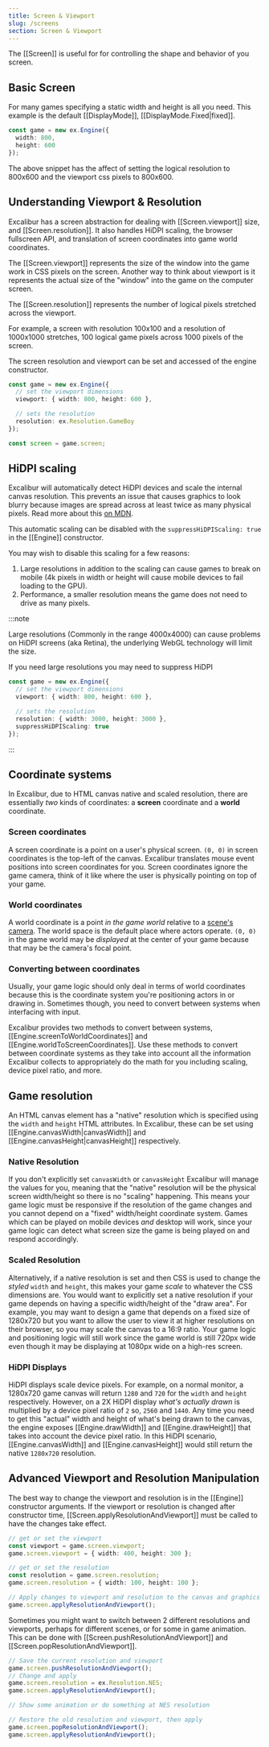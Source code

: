 ```yaml
---
title: Screen & Viewport
slug: /screens
section: Screen & Viewport
---
```


The [[Screen]] is useful for for controlling the shape and behavior of you screen.

## Basic Screen

For many games specifying a static width and height is all you need. This example is the default [[DisplayMode]], [[DisplayMode.Fixed|fixed]].

```typescript
const game = new ex.Engine({
  width: 800,
  height: 600
});
```

The above snippet has the affect of setting the logical resolution to 800x600 and the viewport css pixels to 800x600.

## Understanding Viewport & Resolution

Excalibur has a screen abstraction for dealing with [[Screen.viewport]] size, and [[Screen.resolution]]. It also handles HiDPI scaling, the browser fullscreen API, and translation of screen coordinates into game world coordinates.

The [[Screen.viewport]] represents the size of the window into the game work in CSS pixels on the screen. Another way to think about viewport is it represents the actual size of the "window" into the game on the computer screen.

The [[Screen.resolution]] represents the number of logical pixels stretched across the viewport.

For example, a screen with resolution 100x100 and a resolution of 1000x1000 stretches, 100 logical game pixels across 1000 pixels of the screen.

The screen resolution and viewport can be set and accessed of the engine constructor.

```typescript
const game = new ex.Engine({
  // set the viewport dimensions
  viewport: { width: 800, height: 600 },

  // sets the resolution
  resolution: ex.Resolution.GameBoy
});

const screen = game.screen;
```

## HiDPI scaling

Excalibur will automatically detect HiDPI devices and scale the internal canvas resolution. This prevents an issue that causes graphics to look blurry because images are spread across at least twice as many physical pixels. Read more about this [on MDN](https://developer.mozilla.org/en-US/docs/Web/API/Window/devicePixelRatio#correcting_resolution_in_a_canvas).

This automatic scaling can be disabled with the `suppressHiDPIScaling: true` in the [[Engine]] constructor.

You may wish to disable this scaling for a few reasons:

1. Large resolutions in addition to the scaling can cause games to break on mobile (4k pixels in width or height will cause mobile devices to fail loading to the GPU).
2. Performance, a smaller resolution means the game does not need to drive as many pixels.

:::note

Large resolutions (Commonly in the range 4000x4000) can cause problems on HiDPI screens (aka Retina), the underlying WebGL technology will limit the size.

If you need large resolutions you may need to suppress HiDPI

```typescript
const game = new ex.Engine({
  // set the viewport dimensions
  viewport: { width: 800, height: 600 },

  // sets the resolution
  resolution: { width: 3000, height: 3000 },
  suppressHiDPIScaling: true
});
```

:::

## Coordinate systems

In Excalibur, due to HTML canvas native and scaled resolution, there are essentially _two_ kinds of coordinates: a **screen** coordinate and a **world** coordinate.

### Screen coordinates

A screen coordinate is a point on a user's physical screen. `(0, 0)` in screen coordinates is the top-left of the canvas. Excalibur translates mouse event positions into screen coordinates for you. Screen coordinates ignore the game camera, think of it like where the user is physically pointing on top of your game.

### World coordinates

A world coordinate is a point _in the game world_ relative to a [scene's camera](/docs/scenes#camera). The world space is the default place where actors operate. `(0, 0)` in the game world may be _displayed_ at the center of your game because that may be the camera's focal point.

### Converting between coordinates

Usually, your game logic should only deal in terms of world coordinates because this is the coordinate system you're positioning actors in or drawing in. Sometimes though, you need to convert between systems when interfacing with input.

Excalibur provides two methods to convert between systems, [[Engine.screenToWorldCoordinates]] and [[Engine.worldToScreenCoordinates]]. Use these methods to convert between coordinate systems as they take into account all the information Excalibur collects to appropriately do the math for you including scaling, device pixel ratio, and more.

## Game resolution

An HTML canvas element has a "native" resolution which is specified using the `width` and `height` HTML attributes. In Excalibur, these can be set using [[Engine.canvasWidth|canvasWidth]] and [[Engine.canvasHeight|canvasHeight]] respectively.

### Native Resolution

If you don't explicitly set `canvasWidth` or `canvasHeight` Excalibur will manage the values for you, meaning that the "native" resolution will be the physical screen width/height so there is no "scaling" happening. This means your game logic must be responsive if the resolution of the game changes and you cannot depend on a "fixed" width/height coordinate system. Games which can be played on mobile devices _and_ desktop will work, since your game logic can detect what screen size the game is being played on and respond accordingly.

### Scaled Resolution

Alternatively, if a native resolution is set and then CSS is used to change the _styled_ `width` and `height`, this makes your game _scale_ to whatever the CSS dimensions are. You would want to explicitly set a native resolution if your game depends on having a specific width/height of the "draw area". For example, you may want to design a game that depends on a fixed size of 1280x720 but you want to allow the user to view it at higher resolutions on their browser, so you may scale the canvas to a 16:9 ratio. Your game logic and positioning logic will still work since the game world is still 720px wide even though it may be displaying at 1080px wide on a high-res screen.

### HiDPI Displays

HiDPI displays scale device pixels. For example, on a normal monitor, a 1280x720 game canvas will return `1280` and `720` for the `width` and `height` respectively. However, on a 2X HiDPI display _what's actually drawn_ is multiplied by a device pixel ratio of `2` so, `2560` and `1440`. Any time you need to get this "actual" width and height of what's being drawn to the canvas, the engine exposes [[Engine.drawWidth]] and [[Engine.drawHeight]] that takes into account the device pixel ratio. In this HiDPI scenario, [[Engine.canvasWidth]] and [[Engine.canvasHeight]] would still return the native `1280x720` resolution.

## Advanced Viewport and Resolution Manipulation

The best way to change the viewport and resolution is in the [[Engine]] constructor arguments. If the viewport or resolution is changed after constructor time, [[Screen.applyResolutionAndViewport]] must be called to have the changes take effect.

```typescript
// get or set the viewport
const viewport = game.screen.viewport;
game.screen.viewport = { width: 400, height: 300 };

// get or set the resolution
const resolution = game.screen.resolution;
game.screen.resolution = { width: 100, height: 100 };

// Apply changes to viewport and resolution to the canvas and graphics context
game.screen.applyResolutionAndViewport();
```

Sometimes you might want to switch between 2 different resolutions and viewports, perhaps for different scenes, or for some in game animation. This can be done with [[Screen.pushResolutionAndViewport]] and [[Screen.popResolutionAndViewport]].

```typescript
// Save the current resolution and viewport
game.screen.pushResolutionAndViewport();
// Change and apply
game.screen.resolution = ex.Resolution.NES;
game.screen.applyResolutionAndViewport();

// Show some animation or do something at NES resolution

// Restore the old resolution and viewport, then apply
game.screen.popResolutionAndViewport();
game.screen.applyResolutionAndViewport();
```

